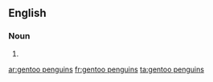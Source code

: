 ==English==

===Noun===
{{head|en|plural|head=[[gentoo]] [[penguins]]}}

# {{plural of|gentoo penguin|lang=en}}

[[ar:gentoo penguins]]
[[fr:gentoo penguins]]
[[ta:gentoo penguins]]